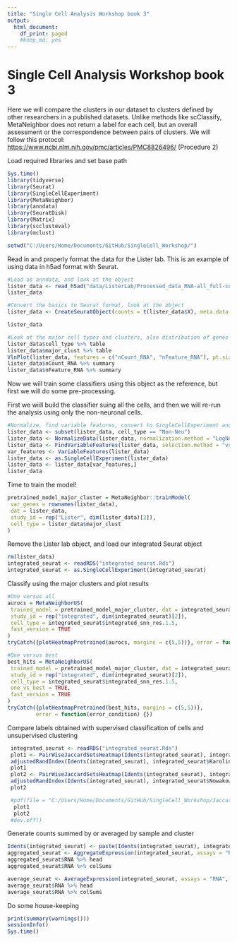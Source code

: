 ```yaml
---
title: "Single Cell Analysis Workshop book 3"
output:
  html_document:
    df_print: paged
    #keep_md: yes
---
```


# Single Cell Analysis Workshop book 3

Here we will compare the clusters in our dataset to clusters defined by other researchers in a published datasets. Unlike methods like scClassify, MetaNeighbor does not return a label for each cell, but an overall assessment or the correspondence between pairs of clusters. We will follow this protocol: <https://www.ncbi.nlm.nih.gov/pmc/articles/PMC8826496/> (Procedure 2)

Load required libraries and set base path

```r
Sys.time()  
library(tidyverse)
library(Seurat)
library(SingleCellExperiment)
library(MetaNeighbor)
library(anndata)
library(SeuratDisk)
library(Matrix)
library(scclusteval)
library(mclust)

setwd("C:/Users/Home/Documents/GitHub/SingleCell_Workshop/")

```

Read in and properly format the data for the Lister lab. This is an example of using data in h5ad format with Seurat.

```r
#Load as anndata, and look at the object
lister_data <- read_h5ad("data/ListerLab/Processed_data_RNA-all_full-counts-and-downsampled-CPM.h5ad")
lister_data

#Convert the basics to Seurat format, look at the object
lister_data <- CreateSeuratObject(counts = t(lister_data$X), meta.data = lister_data$obs)
```


```r
lister_data

#Look at the major cell types and clusters, also distribution of genes and UMIs
lister_data$cell_type %>% table
lister_data$major_clust %>% table
VlnPlot(lister_data, features = c("nCount_RNA", "nFeature_RNA"), pt.size = 0.001)
lister_data$nCount_RNA %>% summary
lister_data$nFeature_RNA %>% summary

```

Now we will train some classifiers using this object as the reference, but first we will do some pre-processing. 

First we wiill build the classifier suing all the cells, and then we will re-run the analysis using only the non-neuronal cells. 

```r

#Normalize, find variable features, convert to SingleCellExperiment and subset to only the variable features 
lister_data <- subset(lister_data, cell_type == "Non-Neu")
lister_data <- NormalizeData(lister_data, normalization.method = "LogNormalize", scale.factor = 10000)
lister_data <- FindVariableFeatures(lister_data, selection.method = "vst", nfeatures = 3000)
var_features <- VariableFeatures(lister_data)
lister_data <- as.SingleCellExperiment(lister_data)
lister_data <- lister_data[var_features,]
lister_data
```

Time to train the model!

```r

pretrained_model_major_cluster = MetaNeighbor::trainModel(
 var_genes = rownames(lister_data),
 dat = lister_data,
 study_id = rep("Lister", dim(lister_data)[2]),
 cell_type = lister_data$major_clust
)


```

Remove the Lister lab object, and load our integrated Seurat object

```r
rm(lister_data)
integrated_seurat <- readRDS("integrated_seurat.Rds")
integrated_seurat <- as.SingleCellExperiment(integrated_seurat)

```

Classify using the major clusters and plot results

```r
#One versus all
aurocs = MetaNeighborUS(
 trained_model = pretrained_model_major_cluster, dat = integrated_seurat,
 study_id = rep("integrated", dim(integrated_seurat)[2]), 
 cell_type = integrated_seurat$integrated_snn_res.1.5,
 fast_version = TRUE
)
tryCatch({plotHeatmapPretrained(aurocs, margins = c(5,5))}, error = function(error_condition) {})
```

```r

#One versus best
best_hits = MetaNeighborUS(
 trained_model = pretrained_model_major_cluster, dat = integrated_seurat,
 study_id = rep("integrated", dim(integrated_seurat)[2]), 
 cell_type = integrated_seurat$integrated_snn_res.1.5,
 one_vs_best = TRUE,
 fast_version = TRUE
)
tryCatch({plotHeatmapPretrained(best_hits, margins = c(5,5))}, 
         error = function(error_condition) {})

```

Compare labels obtained with supervised classification of cells and unsupervised clustering

```r
 integrated_seurat <- readRDS("integrated_seurat.Rds")
 plot1 <- PairWiseJaccardSetsHeatmap(Idents(integrated_seurat), integrated_seurat$Karolinski)
 adjustedRandIndex(Idents(integrated_seurat), integrated_seurat$Karolinski) %>% print
 plot1
 plot2 <- PairWiseJaccardSetsHeatmap(Idents(integrated_seurat), integrated_seurat$Nowakowski)
 adjustedRandIndex(Idents(integrated_seurat), integrated_seurat$Nowakowski) %>% print
 plot2
```

``` r
 #pdf(file = "C:/Users/Home/Documents/GitHub/SingleCell_Workshop/JaccardIndexPlots.pdf", onefile = TRUE)
  plot1
  plot2
 #dev.off()

```
Generate counts summed by or averaged by sample and cluster 

```r

Idents(integrated_seurat) <- paste(Idents(integrated_seurat), integrated_seurat$age, sep = ".")
aggregated_seurat <- AggregateExpression(integrated_seurat, assays = "RNA", slot = "counts", group.by = )
aggregated_seurat$RNA %>% head
aggregated_seurat$RNA %>% colSums

average_seurat <- AverageExpression(integrated_seurat, assays = "RNA", slot = "counts", group.by = )
average_seurat$RNA %>% head
average_seurat$RNA %>% colSums

```

Do some house-keeping

```r
print(summary(warnings()))
sessionInfo()
Sys.time()

```
